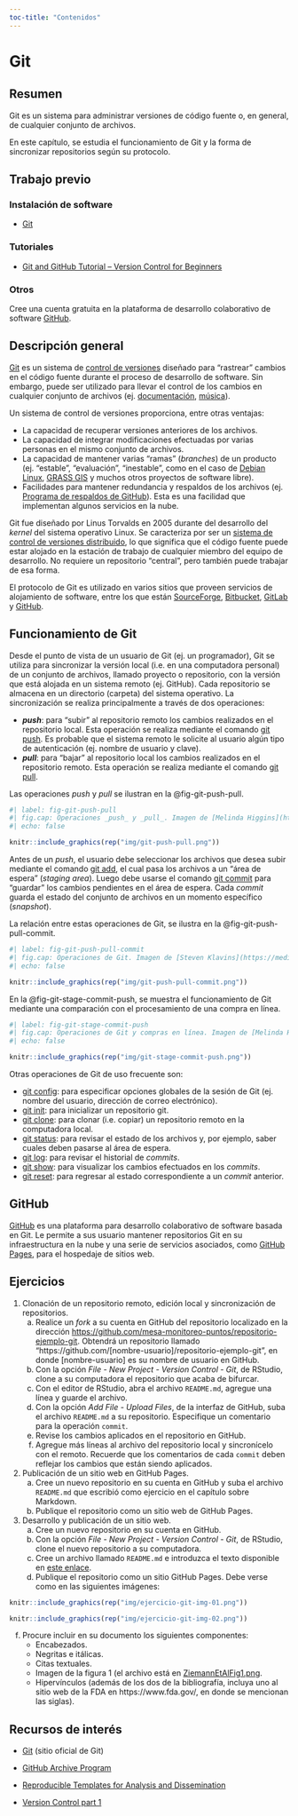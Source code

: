 ```yaml
---
toc-title: "Contenidos"
---
```


# Git

## Resumen
Git es un sistema para administrar versiones de código fuente o, en general, de cualquier conjunto de archivos.

En este capítulo, se estudia el funcionamiento de Git y la forma de sincronizar repositorios según su protocolo.

## Trabajo previo

### Instalación de software
- [Git](https://git-scm.com/downloads)

### Tutoriales
- [Git and GitHub Tutorial -- Version Control for Beginners](https://www.freecodecamp.org/news/git-and-github-for-beginners/)

### Otros
Cree una cuenta gratuita en la plataforma de desarrollo colaborativo de software [GitHub](https://github.com/).


## Descripción general
[Git](https://git-scm.com/) es un sistema de [control de versiones](https://es.wikipedia.org/wiki/Control_de_versiones) diseñado para "rastrear" cambios en el código fuente durante el proceso de desarrollo de software. Sin embargo, puede ser utilizado para llevar el control de los cambios en cualquier conjunto de archivos (ej. [documentación](https://guides.github.com/features/wikis/), [música](https://techcrunch.com/2013/10/09/splice-music/)). 

Un sistema de control de versiones proporciona, entre otras ventajas:

* La capacidad de recuperar versiones anteriores de los archivos.
* La capacidad de integrar modificaciones efectuadas por varias personas en el mismo conjunto de archivos.
* La capacidad de mantener varias "ramas" (_branches_) de un producto (ej. "estable", "evaluación", "inestable", como en el caso de [Debian Linux](https://www.debian.org/releases/), [GRASS GIS](https://grass.osgeo.org/download/linux/) y muchos otros proyectos de software libre).
* Facilidades para mantener redundancia y respaldos de los archivos (ej. [Programa de respaldos de GitHub](https://archiveprogram.github.com/)). Esta es una facilidad que implementan algunos servicios en la nube.

Git fue diseñado por Linus Torvalds en 2005 durante del desarrollo del _kernel_ del sistema operativo Linux. Se caracteriza por ser un [sistema de control de versiones distribuido](https://es.wikipedia.org/wiki/Control_de_versiones_distribuido), lo que significa que el código fuente puede estar alojado en la estación de trabajo de cualquier miembro del equipo de desarrollo. No requiere un repositorio "central", pero también puede trabajar de esa forma.

El protocolo de Git es utilizado en varios sitios que proveen servicios de alojamiento de software, entre los que están [SourceForge](https://sourceforge.net/), [Bitbucket](https://bitbucket.org/), [GitLab](https://about.gitlab.com/) y [GitHub](https://github.com/).

## Funcionamiento de Git
Desde el punto de vista de un usuario de Git (ej. un programador), Git se utiliza para sincronizar la versión local (i.e. en una computadora personal) de un conjunto de archivos, llamado proyecto o repositorio, con la versión que está alojada en un sistema remoto (ej. GitHub). Cada repositorio se almacena en un directorio (carpeta) del sistema operativo. La sincronización se realiza principalmente a través de dos operaciones:

* **_push_**: para "subir" al repositorio remoto los cambios realizados en el repositorio local. Esta operación se realiza mediante el comando [git push](https://git-scm.com/docs/git-push). Es probable que el sistema remoto le solicite al usuario algún tipo de autenticación (ej. nombre de usuario y clave).
* **_pull_**: para "bajar" al repositorio local los cambios realizados en el repositorio remoto. Esta operación se realiza mediante el comando [git pull](https://git-scm.com/docs/git-pull).

Las operaciones _push_ y _pull_ se ilustran en la @fig-git-push-pull.

```r
#| label: fig-git-push-pull
#| fig.cap: Operaciones _push_ y _pull_. Imagen de [Melinda Higgins](https://www.coursera.org/learn/reproducible-templates-analysis/lecture/NGbQv/git-and-github-part-1).
#| echo: false

knitr::include_graphics(rep("img/git-push-pull.png"))
```

Antes de un _push_, el usuario debe seleccionar los archivos que desea subir mediante el comando [git add](https://git-scm.com/docs/git-add), el cual pasa los archivos a un "área de espera" (_staging area_). Luego debe usarse el comando [git commit](https://git-scm.com/docs/git-commit) para "guardar" los cambios pendientes en el área de espera. Cada _commit_ guarda el estado del conjunto de archivos en un momento específico (_snapshot_).

La relación entre estas operaciones de Git, se ilustra en la @fig-git-push-pull-commit.

```r
#| label: fig-git-push-pull-commit
#| fig.cap: Operaciones de Git. Imagen de [Steven Klavins](https://medium.com/@stevenklavins94/version-control-part-4-c9387cf5b33e).
#| echo: false

knitr::include_graphics(rep("img/git-push-pull-commit.png"))
```

En la @fig-git-stage-commit-push, se muestra el funcionamiento de Git mediante una comparación con el procesamiento de una compra en línea.

```r
#| label: fig-git-stage-commit-push
#| fig.cap: Operaciones de Git y compras en línea. Imagen de [Melinda Higgins](https://www.coursera.org/learn/reproducible-templates-analysis/lecture/NGbQv/git-and-github-part-2).
#| echo: false

knitr::include_graphics(rep("img/git-stage-commit-push.png"))
```

Otras operaciones de Git de uso frecuente son:

* [git config](https://git-scm.com/docs/git-config): para especificar opciones globales de la sesión de Git (ej. nombre del usuario, dirección de correo electrónico).
* [git init](https://git-scm.com/docs/git-init): para inicializar un repositorio git.
* [git clone](https://git-scm.com/docs/git-clone): para clonar (i.e. copiar) un repositorio remoto en la computadora local.
* [git status](https://git-scm.com/docs/git-status): para revisar el estado de los archivos y, por ejemplo, saber cuales deben pasarse al área de espera.
* [git log](https://git-scm.com/docs/git-log): para revisar el historial de _commits_.
* [git show](https://git-scm.com/docs/git-show): para visualizar los cambios efectuados en los _commits_.
* [git reset](https://git-scm.com/docs/git-reset): para regresar al estado correspondiente a un _commit_ anterior.


## GitHub
[GitHub](https://github.com/) es una plataforma para desarrollo colaborativo de software basada en Git. Le permite a sus usuario mantener repositorios Git en su infraestructura en la nube y una serie de servicios asociados, como [GitHub Pages](https://pages.github.com/), para el hospedaje de sitios web.


## Ejercicios

1. Clonación de un repositorio remoto, edición local y sincronización de repositorios.
    a. Realice un _fork_ a su cuenta en GitHub del repositorio localizado en la dirección [https://github.com/mesa-monitoreo-puntos/repositorio-ejemplo-git](https://github.com/mesa-monitoreo-puntos/repositorio-ejemplo-git). Obtendrá un repositorio llamado "https://github.com/[nombre-usuario]/repositorio-ejemplo-git", en donde [nombre-usuario] es su nombre de usuario en GitHub.
    b. Con la opción *File - New Project - Version Control - Git*, de RStudio, clone a su computadora el repositorio que acaba de bifurcar.
    c. Con el editor de RStudio, abra el archivo `README.md`, agregue una línea y guarde el archivo.
    d. Con la opción *Add File - Upload Files*, de la interfaz de GitHub, suba el archivo `README.md` a su repositorio. Especifique un comentario para la operación `commit`.
    e. Revise los cambios aplicados en el repositorio en GitHub.
    f. Agregue más líneas al archivo del repositorio local y sincronícelo con el remoto. Recuerde que los comentarios de cada `commit` deben reflejar los cambios que están siendo aplicados.
    
2. Publicación de un sitio web en GitHub Pages.
    a. Cree un nuevo repositorio en su cuenta en GitHub y suba el archivo `README.md` que escribió como ejercicio en el capítulo sobre Markdown.
    b. Publique el repositorio como un sitio web de GitHub Pages.

3. Desarrollo y publicación de un sitio web.
    a. Cree un nuevo repositorio en su cuenta en GitHub.
    b. Con la opción *File - New Project - Version Control - Git*, de RStudio, clone el nuevo repositorio a su computadora.
    c. Cree un archivo llamado `README.md` e introduzca el texto disponible en [este enlace](otros/ejercicio-git-texto.txt). 
    d. Publique el repositorio como un sitio GitHub Pages. Debe verse como en las siguientes imágenes:
    
```r
knitr::include_graphics(rep("img/ejercicio-git-img-01.png"))
```

```r
knitr::include_graphics(rep("img/ejercicio-git-img-02.png"))
```    

  f. Procure incluir en su documento los siguientes componentes:
        - Encabezados.
        - Negritas e itálicas.
        - Citas textuales.
        - Imagen de la figura 1 (el archivo está en [ZiemannEtAlFig1.png](img/ZiemannEtAlFig1.png).
        - Hipervínculos (además de los dos de la bibliografía, incluya uno al sitio web de la FDA en https://www.fda.gov/, en donde se mencionan las siglas).


## Recursos de interés
- [Git](https://git-scm.com/) (sitio oficial de Git)

- [GitHub Archive Program](https://archiveprogram.github.com/)

- [Reproducible Templates for Analysis and Dissemination](https://www.coursera.org/learn/reproducible-templates-analysis)

- [Version Control part 1](https://stevenklavins94.medium.com/version-control-part-1-c5f1b43127f6)